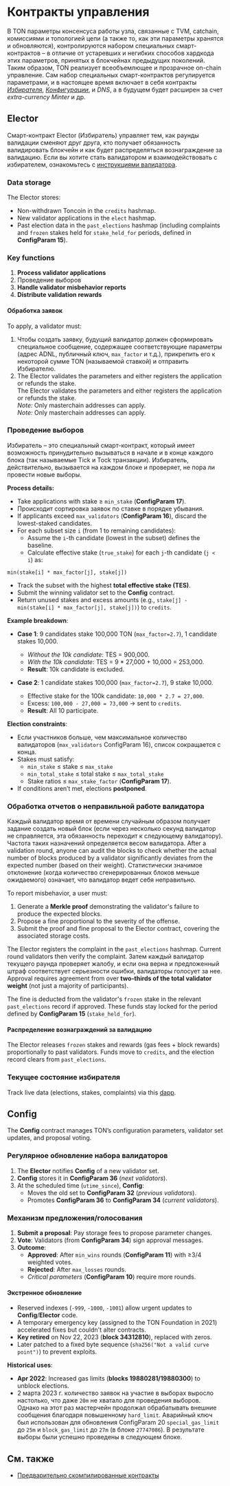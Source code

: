
# Контракты управления

В TON параметры консенсуса работы узла, связанные с TVM, catchain, комиссиями и топологией цепи (а также то, как эти параметры хранятся и обновляются), контролируются набором специальных смарт-контрактов – в отличие от устаревших и негибких способов хардкода этих параметров, принятых в блокчейнах предыдущих поколений. Таким образом, TON реализует всеобъемлющее и прозрачное on-chain управление. Сам набор специальных смарт-контрактов регулируется параметрами,  и в настоящее время включает в себя контракты [_Избирателя_](https://docs.ton.org/v3/documentation/smart-contracts/contracts-specs/governance#elector "Elector"), [_Конфигурации_](https://docs.ton.org/v3/documentation/smart-contracts/contracts-specs/governance#config "Config"), и _DNS_, а в будущем будет расширен за счет _extra-currency Minter_ и др.

## Elector

Смарт-контракт Elector (Избиратель) управляет тем, как раунды валидации сменяют друг друга, кто получает обязанность валидировать блокчейн и как будет распределяться вознаграждение за валидацию. Если вы хотите стать валидатором и взаимодействовать с избирателем, ознакомьтесь с [инструкциями валидатора](https://ton.org/validator).

### Data storage

The Elector stores:

- Non-withdrawn Toncoin in the `credits` hashmap.
- New validator applications in the `elect` hashmap.
- Past election data in the `past_elections` hashmap (including complaints and `frozen` stakes held for `stake_held_for` periods, defined in **ConfigParam 15**).

### Key functions

1. **Process validator applications**
2. Проведение выборов
3. **Handle validator misbehavior reports**
4. **Distribute validation rewards**

#### Обработка заявок

To apply, a validator must:

1. Чтобы создать заявку, будущий валидатор должен сформировать специальное сообщение, содержащее соответствующие параметры (адрес ADNL, публичный ключ, `max_factor` и т.д.), прикрепить его к некоторой сумме TON (называемой ставкой) и отправить Избирателю.
2. The Elector validates the parameters and either registers the application or refunds the stake.\
   The Elector validates the parameters and either registers the application or refunds the stake.\
   _Note:_ Only masterchain addresses can apply.\
   _Note:_ Only masterchain addresses can apply.

### Проведение выборов

Избиратель – это специальный смарт-контракт, который имеет возможность принудительно вызываться в начале и в конце каждого блока (так называемые Tick и Tock транзакции). Избиратель, действительно, вызывается на каждом блоке и проверяет, не пора ли провести новые выборы.

**Process details:**

- Take applications with stake ≥ `min_stake` (**ConfigParam 17**).
- Происходит сортировка заявок по ставке в порядке убывания.
- If applicants exceed `max_validators` (**ConfigParam 16**), discard the lowest-staked candidates.
- For each subset size `i` (from 1 to remaining candidates):
  - Assume the `i`-th candidate (lowest in the subset) defines the baseline.
  - Calculate effective stake (`true_stake`) for each `j`-th candidate (`j < i`) as:

```
min(stake[i] * max_factor[j], stake[j])
```

- Track the subset with the highest **total effective stake (TES)**.
- Submit the winning validator set to the **Config** contract.
- Return unused stakes and excess amounts (e.g., `stake[j] - min(stake[i] * max_factor[j], stake[j])`) to `credits`.

**Example breakdown**:

- **Case 1**: 9 candidates stake 100,000 TON (`max_factor=2.7`), 1 candidate stakes 10,000.

  - _Without the 10k candidate_: TES = 900,000.
  - _With the 10k candidate_: TES = 9 \* 27,000 + 10,000 = 253,000.
  - **Result**: 10k candidate is excluded.

- **Case 2**: 1 candidate stakes 100,000 (`max_factor=2.7`), 9 stake 10,000.
  - Effective stake for the 100k candidate: `10,000 * 2.7 = 27,000`.
  - Excess: `100,000 - 27,000 = 73,000` → sent to `credits`.
  - **Result**: All 10 participate.

**Election constraints**:

- Если участников больше, чем максимальное количество валидаторов (`max_validators` ConfigParam 16), список сокращается с конца.
- Stakes must satisfy:
  - `min_stake` ≤ stake ≤ `max_stake`
  - `min_total_stake` ≤ total stake ≤ `max_total_stake`
  - Stake ratios ≤ `max_stake_factor` (**ConfigParam 17**).
- If conditions aren’t met, elections **postponed**.

### Обработка отчетов о неправильной работе валидатора

Каждый валидатор время от времени случайным образом получает задание создать новый блок (если через несколько секунд валидатор не справляется, эта обязанность переходит к следующему валидатору). Частота таких назначений определяется весом валидатора. After a validation round, anyone can audit the blocks to check whether the actual number of blocks produced by a validator significantly deviates from the expected number (based on their weight). Статистически значимое отклонение (когда количество сгенерированных блоков меньше ожидаемого) означает, что валидатор ведет себя неправильно.

To report misbehavior, a user must:

1. Generate a **Merkle proof** demonstrating the validator's failure to produce the expected blocks.
2. Propose a fine proportional to the severity of the offense.
3. Submit the proof and fine proposal to the Elector contract, covering the associated storage costs.

The Elector registers the complaint in the `past_elections` hashmap. Current round validators then verify the complaint. Затем каждый валидатор текущего раунда проверяет жалобу, и если она верна и предложенный штраф соответствует серьезности ошибки, валидаторы голосует за нее. Approval requires agreement from over **two-thirds of the total validator weight** (not just a majority of participants).

The fine is deducted from the validator's `frozen` stake in the relevant `past_elections` record if approved. These funds stay locked for the period defined by **ConfigParam 15** (`stake_held_for`).

#### Распределение вознаграждений за валидацию

The Elector releases `frozen` stakes and rewards (gas fees + block rewards) proportionally to past validators. Funds move to `credits`, and the election record clears from `past_elections`.

### Текущее состояние избирателя

Track live data (elections, stakes, complaints) via this [dapp](https://1ixi1.github.io/elector/).

## Config

The **Config** contract manages TON’s configuration parameters, validator set updates, and proposal voting.

### Регулярное обновление набора валидаторов

1. The **Elector** notifies **Config** of a new validator set.
2. **Config** stores it in **ConfigParam 36** (_next validators_).
3. At the scheduled time (`utime_since`), **Config**:
   - Moves the old set to **ConfigParam 32** (_previous validators_).
   - Promotes **ConfigParam 36** to **ConfigParam 34** (_current validators_).

### Механизм предложения/голосования

1. **Submit a proposal**: Pay storage fees to propose parameter changes.
2. **Vote**: Validators (from **ConfigParam 34**) sign approval messages.
3. **Outcome**:
   - **Approved**: After `min_wins` rounds (**ConfigParam 11**) with ≥3/4 weighted votes.
   - **Rejected**: After `max_losses` rounds.
   - _Critical parameters_ (**ConfigParam 10**) require more rounds.

#### Экстренное обновление

- Reserved indexes (`-999`, `-1000`, `-1001`) allow urgent updates to **Config**/**Elector** code.
- A temporary emergency key (assigned to the TON Foundation in 2021) accelerated fixes but couldn't alter contracts.
- **Key retired** on Nov 22, 2023 (**block 34312810**), replaced with zeros.
- Later patched to a fixed byte sequence (`sha256("Not a valid curve point")`) to prevent exploits.

**Historical uses**:

- **Apr 2022**: Increased gas limits (**blocks 19880281/19880300**) to unblock elections.
- 2 марта 2023 г. количество заявок на участие в выборах выросло настолько, что даже `20m` не хватало для проведения выборов. Однако на этот раз мастерчейн продолжал обрабатывать внешние сообщения благодаря повышенному `hard_limit`. Аварийный ключ был использован для обновления ConfigParam 20 `special_gas_limit` до `25m` и `block_gas_limit` до `27m` (в блоке `27747086`). В результате выборы были успешно проведены в следующем блоке.

## См. также

- [Предварительно скомпилированные контракты](/v3/documentation/smart-contracts/contracts-specs/precompiled-contracts)

<Feedback />
